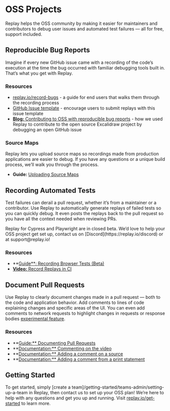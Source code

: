 
# OSS Projects

Replay helps the OSS community by making it easier for maintainers and contributors to debug user issues and automated test failures — all for free, support included.

## Reproducible Bug Reports

Imagine if every new GitHub issue came with a recording of the code’s execution at the time the bug occurred with familiar debugging tools built in. That’s what you get with Replay. 

### Resources

- [replay.io/record-bugs](http://replay.io/record-bugs) - a guide for end users that walks them through the recording process
- [GitHub Issue template](https://github.com/replayio/devtools/blob/master/.github/ISSUE_TEMPLATE/bug_report.md) - encourage users to submit replays with this issue template
- [**Blog:** Contributing to OSS with reproducible bug reports](https://medium.com/replay-io/contributing-to-oss-with-reproducible-bug-reports-7fd4b22130b1) - how we used Replay to contribute to the open source Excalidraw project by debugging an open GitHub issue

### Source Maps

Replay lets you upload source maps so recordings made from production applications are easier to debug. If you have any questions or a unique build process, we’ll walk you through the process.

- **Guide:** [Uploading Source Maps](/getting-started/teams-admin/uploading-source-maps1)

## Recording Automated Tests

Test failures can derail a pull request, whether it’s from a maintainer or a contributor. Use Replay to automatically generate replays of failed tests so you can quickly debug. It even posts the replays back to the pull request so you have all the context needed when reviewing PRs.

<Callout type="info" emoji="👉">
Replay for Cypress and Playwright are in closed beta. We’d love to help your OSS project get set up, contact us on [Discord](https://replay.io/discord) or at support@replay.io!

</Callout>

### Resources

- **[Guide**: Recording Browser Tests (Beta)](/test-suites)
- [**Video:** Record Replays in CI](https://www.twitch.tv/videos/1447996415)

## Document Pull Requests

Use Replay to clearly document changes made in a pull request — both to the code and application behavior. Add comments to lines of code explaining changes and specific areas of the UI. You can even add comments to network requests to highlight changes in requests or response bodies [experimental feature](/resources/get-help/experimental-features).

### Resources

- **[Guide:** Documenting Pull Requests](/learn-more/workflows/documenting-pull-requests)
- **[Documentation:** Commenting on the video](/referrence-guide/viewer)
- **[Documentation:** Adding a comment on a source](/referrence-guide/debugger/search)
- **[Documentation:** Adding a comment from a print statement](/referrence-guide/debugging/print-statements)

## Getting Started

To get started, simply [create a team]/getting-started/teams-admin/setting-up-a-team in Replay, then contact us to set up your OSS plan! We’re here to help with any questions and get you up and running. Visit [replay.io/get-started](http://replay.io/get-started) to learn more.